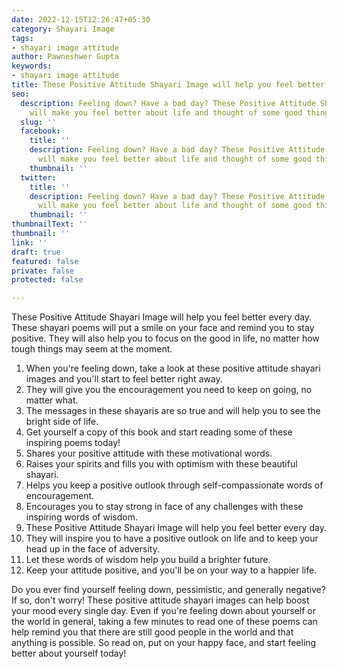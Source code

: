 ```yaml
---
date: 2022-12-15T12:26:47+05:30
category: Shayari Image
tags:
- shayari image attitude
author: Pawneshwer Gupta
keywords:
- shayari image attitude
title: These Positive Attitude Shayari Image will help you feel better every day
seo:
  description: Feeling down? Have a bad day? These Positive Attitude Shayari Image
    will make you feel better about life and thought of some good things.
  slug: ''
  facebook:
    title: ''
    description: Feeling down? Have a bad day? These Positive Attitude Shayari Image
      will make you feel better about life and thought of some good things.
    thumbnail: ''
  twitter:
    title: ''
    description: Feeling down? Have a bad day? These Positive Attitude Shayari Image
      will make you feel better about life and thought of some good things.
    thumbnail: ''
thumbnailText: ''
thumbnail: ''
link: ''
draft: true
featured: false
private: false
protected: false

---
```

These Positive Attitude Shayari Image will help you feel better every day. These shayari poems will put a smile on your face and remind you to stay positive. They will also help you to focus on the good in life, no matter how tough things may seem at the moment.

 1. When you're feeling down, take a look at these positive attitude shayari images and you'll start to feel better right away.
 2. They will give you the encouragement you need to keep on going, no matter what.
 3. The messages in these shayaris are so true and will help you to see the bright side of life.
 4. Get yourself a copy of this book and start reading some of these inspiring poems today!
 5. Shares your positive attitude with these motivational words.
 6. Raises your spirits and fills you with optimism with these beautiful shayari.
 7. Helps you keep a positive outlook through self-compassionate words of encouragement.
 8. Encourages you to stay strong in face of any challenges with these inspiring words of wisdom.
 9. These Positive Attitude Shayari Image will help you feel better every day.
10. They will inspire you to have a positive outlook on life and to keep your head up in the face of adversity.
11. Let these words of wisdom help you build a brighter future.
12. Keep your attitude positive, and you'll be on your way to a happier life.

Do you ever find yourself feeling down, pessimistic, and generally negative? If so, don't worry! These positive attitude shayari images can help boost your mood every single day. Even if you're feeling down about yourself or the world in general, taking a few minutes to read one of these poems can help remind you that there are still good people in the world and that anything is possible. So read on, put on your happy face, and start feeling better about yourself today!
